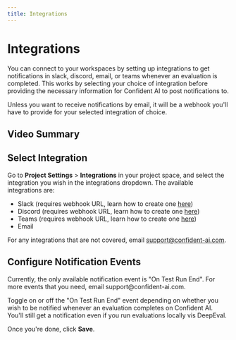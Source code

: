 ```yaml
---
title: Integrations
---
```



# Integrations

You can connect to your workspaces by setting up integrations to get notifications in slack, discord, email, or teams whenever an evaluation is completed. This works by selecting your choice of integration before providing the necessary information for Confident AI to post notifications to.

<Callout>
  Unless you want to receive notifications by email, it will be a webhook you'll
  have to provide for your selected integration of choice.
</Callout>

## Video Summary

<VideoDisplayer
  src="https://confident-docs.s3.us-east-1.amazonaws.com/project-configuration:setup-integrations.mp4"
  width="100%"
  title="Connect to Slack, Discord, Teams, etc."
/>

## Select Integration

Go to **Project Settings** > **Integrations** in your project space, and select the integration you wish in the integrations dropdown. The available integrations are:

- Slack (requires webhook URL, learn how to create one [here](https://api.slack.com/messaging/webhooks))
- Discord (requires webhook URL, learn how to create one [here](https://support.discord.com/hc/en-us/articles/228383668-Intro-to-Webhooks))
- Teams (requires webhook URL, learn how to create one [here](https://learn.microsoft.com/en-us/microsoftteams/platform/webhooks-and-connectors/how-to/add-incoming-webhook?tabs=newteams%2Cdotnet))
- Email

For any integrations that are not covered, email support@confident-ai.com.

## Configure Notification Events

<Callout type="info">
  Currently, the only available notification event is "On Test Run End". For
  more events that you need, email support@confident-ai.com.
</Callout>

Toggle on or off the "On Test Run End" event depending on whether you wish to be notified whenever an evaluation completes on Confident AI. You'll still get a notification even if you run evaluations locally vis DeepEval.

Once you're done, click **Save**.
